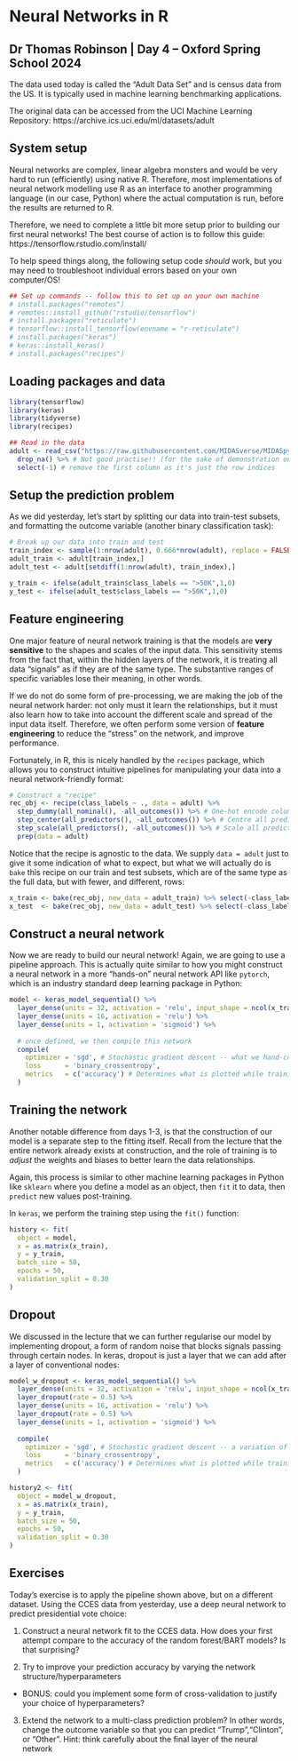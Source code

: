 # Neural Networks in R
## Dr Thomas Robinson | Day 4 -- Oxford Spring School 2024

The data used today is called the "Adult Data Set" and is census data from the US. It is typically used in machine learning benchmarking applications.

The original data can be accessed from the UCI Machine Learning Repository:
https://archive.ics.uci.edu/ml/datasets/adult

## System setup

Neural networks are complex, linear algebra monsters and would be very hard to run (efficiently) using native R. Therefore, most implementations of neural network modelling use R as an interface to another programming language (in our case, Python) where the actual computation is run, before the results are returned to R.

Therefore, we need to complete a little bit more setup prior to building our first neural networks! The best course of action is to follow this guide: https://tensorflow.rstudio.com/install/

To help speed things along, the following setup code *should* work, but you may need to troubleshoot individual errors based on your own computer/OS!

```r
## Set up commands -- follow this to set up on your own machine
# install.packages("remotes")
# remotes::install_github("rstudio/tensorflow")
# install.packages("reticulate")
# tensorflow::install_tensorflow(envname = "r-reticulate")
# install.packages("keras")
# keras::install_keras()
# install.packages("recipes")
```

## Loading packages and data

```r
library(tensorflow)
library(keras)
library(tidyverse)
library(recipes)

## Read in the data
adult <- read_csv("https://raw.githubusercontent.com/MIDASverse/MIDASpy/master/Examples/adult_data.csv") %>% 
  drop_na() %>% # Not good practise!! (for the sake of demonstration only)
  select(-1) # remove the first column as it's just the row indices
```

## Setup the prediction problem

As we did yesterday, let's start by splitting our data into train-test subsets, and formatting the outcome variable (another binary classification task):

```r
# Break up our data into train and test
train_index <- sample(1:nrow(adult), 0.666*nrow(adult), replace = FALSE)
adult_train <- adult[train_index,]
adult_test <- adult[setdiff(1:nrow(adult), train_index),]

y_train <- ifelse(adult_train$class_labels == ">50K",1,0)
y_test <- ifelse(adult_test$class_labels == ">50K",1,0)
```

## Feature engineering

One major feature of neural network training is that the models are **very sensitive** to the shapes and scales of the input data. This sensitivity stems from the fact that, within the hidden layers of the network, it is treating all data "signals" as if they are of the same type. The substantive ranges of specific variables lose their meaning, in other words.

If we do not do some form of pre-processing, we are making the job of the neural network harder: not only must it learn the relationships, but it must also learn how to take into account the different scale and spread of the input data itself. Therefore, we often perform some version of **feature engineering** to reduce the "stress" on the network, and improve performance.

Fortunately, in R, this is nicely handled by the `recipes` package, which allows you to construct intuitive pipelines for manipulating your data into a neural network-friendly format:

```r
# Construct a "recipe"
rec_obj <- recipe(class_labels ~ ., data = adult) %>%
  step_dummy(all_nominal(), -all_outcomes()) %>% # One-hot encode columns
  step_center(all_predictors(), -all_outcomes()) %>% # Centre all predictors on 0
  step_scale(all_predictors(), -all_outcomes()) %>% # Scale all predictors with sd=1
  prep(data = adult)
```

Notice that the recipe is agnostic to the data. We supply `data = adult` just to give it some indication of what to expect, but what we will actually do is `bake` this recipe on our train and test subsets, which are of the same type as the full data, but with fewer, and different, rows:

```r
x_train <- bake(rec_obj, new_data = adult_train) %>% select(-class_labels)
x_test  <- bake(rec_obj, new_data = adult_test) %>% select(-class_labels)
```

## Construct a neural network

Now we are ready to build our neural network! Again, we are going to use a pipeline approach. This is actually quite similar to how you might construct a neural network in a more "hands-on" neural network API like `pytorch`, which is an industry standard deep learning package in Python:

```r
model <- keras_model_sequential() %>% 
  layer_dense(units = 32, activation = 'relu', input_shape = ncol(x_train)) %>% 
  layer_dense(units = 16, activation = 'relu') %>%
  layer_dense(units = 1, activation = 'sigmoid') %>% 
  
  # once defined, we then compile this network
  compile(
    optimizer = 'sgd', # Stochastic gradient descent -- what we hand-coded on Monday!
    loss      = 'binary_crossentropy',
    metrics   = c('accuracy') # Determines what is plotted while training occurs
  )
```

## Training the network

Another notable difference from days 1-3, is that the construction of our model is a separate step to the fitting itself. Recall from the lecture that the entire network already exists at construction, and the role of training is to *adjust* the weights and biases to better learn the data relationships.

Again, this process is similar to other machine learning packages in Python like `sklearn` where you define a model as an object, then `fit` it to data, then `predict` new values post-training.

In `keras`, we perform the training step using the `fit()` function:

```r
history <- fit(
  object = model,
  x = as.matrix(x_train), 
  y = y_train, 
  batch_size = 50,
  epochs = 50,
  validation_split = 0.30
)
```

## Dropout

We discussed in the lecture that we can further regularise our model by implementing dropout, a form of random noise that blocks signals passing through certain nodes. In keras, dropout is just a layer that we can add after a layer of conventional nodes:

```r
model_w_dropout <- keras_model_sequential() %>% 
  layer_dense(units = 32, activation = 'relu', input_shape = ncol(x_train)) %>% 
  layer_dropout(rate = 0.5) %>% 
  layer_dense(units = 16, activation = 'relu') %>%
  layer_dropout(rate = 0.5) %>% 
  layer_dense(units = 1, activation = 'sigmoid') %>% 
  
  compile(
    optimizer = 'sgd', # Stochastic gradient descent -- a variation of what we hand-coded on Monday!
    loss      = 'binary_crossentropy',
    metrics   = c('accuracy') # Determines what is plotted while training occurs
  )

history2 <- fit(
  object = model_w_dropout,
  x = as.matrix(x_train), 
  y = y_train, 
  batch_size = 50,
  epochs = 50,
  validation_split = 0.30
)
```

## Exercises

Today's exercise is to apply the pipeline shown above, but on a different dataset. Using the CCES data from yesterday, use a deep neural network to predict presidential vote choice:

1. Construct a neural network fit to the CCES data. How does your first attempt compare to the accuracy of the random forest/BART models? Is that surprising?

2. Try to improve your prediction accuracy by varying the network structure/hyperparameters

  * BONUS: could you implement some form of cross-validation to justify your choice of hyperparameters?

3.  Extend the network to a multi-class prediction problem? In other words, change the outcome variable so that you can predict "Trump","Clinton", or "Other". Hint: think carefully about the final layer of the neural network